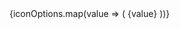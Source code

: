 


<Meta title="assets/Icons" />

<Title>Icons</Title>

<wui-grid gridTemplateColumns="repeat(6, 1fr)" gap="3xl">
  {iconOptions.map(value => (
    <wui-flex
      key={value}
      flexDirection="column"
      alignItems="center"
      justifyContent="space-between"
      rowGap="3"
    >
      <wui-icon color="default" size="lg" name={value}></wui-icon>
      <wui-text variant="md-regular" color="primary">
        {value}
      </wui-text>
    </wui-flex>
  ))}
</wui-grid>
